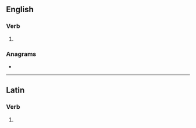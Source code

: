 ==English==

===Verb===
{{head|en|verb form}}

# {{en-third-person singular of|spume}}

===Anagrams===
* {{l|en|mess up}}

----

==Latin==

===Verb===
{{la-verb-form|spūmēs}}

# {{inflection of|spūmō||2|s|pres|actv|subj|lang=la}}